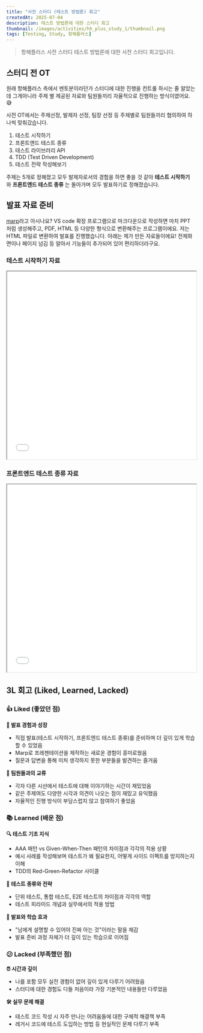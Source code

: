 ```yaml
---
title: "사전 스터디 (테스트 방법론) 회고"
createdAt: 2025-07-04
description: 테스트 방법론에 대한 스터디 회고
thumbnail: /images/activities/hh_plus_study_1/thumbnail.png
tags: [Testing, Study, 항해플러스]
---
```


> 항해플러스 사전 스터디 테스트 방법론에 대한 사전 스터디 회고입니다.

## 스터디 전 OT

원래 항해플러스 측에서 멘토분이라던가 스터디에 대한 진행을 컨트롤 하시는 줄 알았는데 그게아니라 주제 별 제공된 자료와 팀원들끼리 자율적으로 진행하는 방식이였어요. 😅

사전 OT에서는 주제선정, 발제자 선정, 팀장 선정 등 주제별로 팀원들끼리 협의하여 하나씩 맞춰갔습니다.

1. 테스트 시작하기
2. 프론트엔드 테스트 종류
3. 테스트 라이브러리 API
4. TDD (Test Driven Development)
5. 테스트 전략 작성해보기

주제는 5개로 정해졌고 모두 발제자로서의 경험을 하면 좋을 것 같아 **테스트 시작하기** 와 **프론트엔드 테스트 종류** 는 돌아가며 모두 발표하기로 정해졌습니다.

## 발표 자료 준비

[marp](https://marp.app/)라고 아시나요? VS code 확장 프로그램으로 마크다운으로 작성하면 마치 PPT 처럼 생성해주고, PDF, HTML 등 다양한 형식으로 변환해주는 프로그램이에요.
저는 HTML 파일로 변환하여 발표를 진행했습니다. 아래는 제가 만든 자료들이에요! 전체화면이나 페이지 넘김 등 알아서 기능들이 추가되어 있어 편리하더라구요.

### 테스트 시작하기 자료

<iframe 
  src="/images/activities/hh_plus_study_1/test_start.html" 
  width="100%" 
  height="500px"
  sandbox="allow-scripts allow-same-origin"
  loading="lazy"
></iframe>

### 프론트엔드 테스트 종류 자료

<iframe 
  src="/images/activities/hh_plus_study_1/test_types.html" 
  width="100%" 
  height="500px"
  sandbox="allow-scripts allow-same-origin"
  loading="lazy"
></iframe>

## 3L 회고 (Liked, Learned, Lacked)

### 👍 Liked (좋았던 점)

**🎤 발표 경험과 성장**
- 직접 발표(테스트 시작하기, 프론트엔드 테스트 종류)를 준비하며 더 깊이 있게 학습할 수 있었음
- Marp로 프레젠테이션을 제작하는 새로운 경험이 흥미로웠음
- 질문과 답변을 통해 미처 생각하지 못한 부분들을 발견하는 즐거움

**👥 팀원들과의 교류**
- 각자 다른 시선에서 테스트에 대해 이야기하는 시간이 재밌었음
- 같은 주제여도 다양한 시각과 의견이 나오는 점이 재밌고 유익했음
- 자율적인 진행 방식이 부담스럽지 않고 참여하기 좋았음

### 📚 Learned (배운 점)

**🔍 테스트 기초 지식**
- AAA 패턴 vs Given-When-Then 패턴의 차이점과 각각의 적용 상황
- 예시 사례를 작성해보며 테스트가 왜 필요한지, 어떻게 사이드 이펙트를 방지하는지 이해
- TDD의 Red-Green-Refactor 사이클

**🧪 테스트 종류와 전략**
- 단위 테스트, 통합 테스트, E2E 테스트의 차이점과 각각의 역할
- 테스트 피라미드 개념과 실무에서의 적용 방법

**🎤 발표와 학습 효과**
- "남에게 설명할 수 있어야 진짜 아는 것"이라는 말을 체감
- 발표 준비 과정 자체가 더 깊이 있는 학습으로 이어짐

### 😕 Lacked (부족했던 점)

**⏰ 시간과 깊이**
- 나를 포함 모두 실전 경험이 없어 깊이 있게 다루기 어려웠음
- 스터디에 대한 경험도 다들 처음이라 가장 기본적인 내용들만 다루었음

**🛠️ 실무 문제 해결**
- 테스트 코드 작성 시 자주 만나는 어려움들에 대한 구체적 해결책 부족
- 레거시 코드에 테스트 도입하는 방법 등 현실적인 문제 다루기 부족